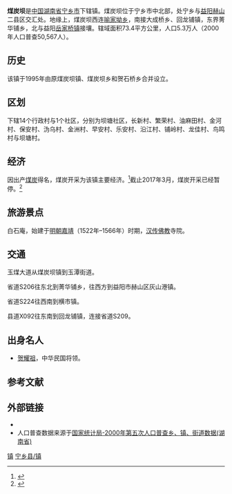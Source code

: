 {{中国乡级行政区
|行政区全称           = 煤炭坝镇
|景观照片文件名       = 
|景观照片描述         = 
|汉语拼音             = Méitànbà Zhèn
|其他语言             = <!-- 用少数民族语言表达的地名，选填，多种语言可使用<br>分行 -->
|其他语言名称         = <!-- 该政区与上一个参数所对应少数民族语言的名称，多种语言可使用<br>分行 -->
|旧称                 = 原煤炭坝镇、煤炭坝乡和贺石桥乡
|地名出处             = 
|位置图文件名         = 
|位置图描述           = 
|自定义图片           = {{Location map
 |China Hunan
 |lat_deg=28|lat_min=14|lat_sec =34
|lon_deg=112|lon_min=23|lon_sec =44
 |caption=煤炭坝镇在湖南省的位置。
 |position=right
 |float=center
}}
{{Infobox mapframe|zoom=10|type=point|frame-width=250}}
<!--以下内容将显示在“概览”栏-->
|上级行政区           = [[宁乡市|宁乡市]]
|行政区类别           = 
|行政区划代码         = 
|行政区划             = 7
|村委会               = 6
|居委会               = 1
|建置时间             = 1995年
|领导职位             = <!-- 填写“乡长”“街道办主任”等。“镇长”为默认值，删除该参数即可得，注意不要赋空值 -->
|领导名称             = <!-- 行政长官姓名 -->
|领导职位2            = <!-- “党委书记”或其他官员的职位名 -->
|领导名称2            = <!-- 行政长官姓名 -->
|政府驻地             = 煤炭坝社区
|毗邻行政区           = [[喻家坳乡|喻家坳乡]]<br>大成桥镇<br>回龙铺镇<br>菁华铺乡<br>[[岳家桥镇|岳家桥镇]]
<!--以下内容将显示在“地理、人口、经济”栏-->
|地理坐标             = {{coord|28|14|34|N|112|23|44|E|display=inline,title}}
|总面积               = 73.4平方公里
|总人口               = 53000
|总人口年份           = <!-- 年份不需填写单位，下同 -->
|户籍人口             = 
|户籍人口年份         = 
|常住人口             = 
|常住人口年份         = 
|人口密度             = <!-- 需手动填写单位 -->
|GDP                  = 
|GDP年份              = 
|邮政编码             = 410609
|电话区号             = 731<!-- 仅填写后三位即可 -->
|官方网站             = http://www.nxcity.gov.cn/mtb/index.html
|网站名称             = 煤炭坝镇人民政府
}}
'''煤炭坝'''是[[中华人民共和国|中国]][[湖南省|湖南省]][[宁乡市|宁乡市]]下辖镇。煤炭坝位于宁乡市中北部，处宁乡与[[益阳市|益阳]][[赫山区|赫山]]二县区交汇处。地缘上，煤炭坝西连[[喻家坳乡|喻家坳乡]]，南接大成桥乡、回龙铺镇，东界菁华铺乡，北与益阳[[岳家桥镇|岳家桥镇]]接壤。辖域面积73.4平方公里，人口5.3万人（2000年人口普查50,567人）。

==历史==
该镇于1995年由原煤炭坝镇、煤炭坝乡和贺石桥乡合并设立。

==区划==
下辖14个行政村与1个社区，分别为坝塘社区，长新村、繁荣村、油麻田村、金河村、保安村、沩乌村、金洲村、早安村、乐安村、沿江村、铺岭村、龙佳村、鸟鸣村与坝塘村。

==经济==
因出产[[煤炭|煤炭]]得名，煤炭开采为该镇主要经济。<ref>{{cite news |author1=刘群 |author2=熊胜兰 |title=宁乡县煤炭坝镇开展非煤矿山整治联合行动 |url=http://news.sina.com.cn/o/2016-05-13/doc-ifxsehvu8851857.shtml |accessdate=2019-09-22 |work=新浪 |date=2016-05-13 |archive-date=2019-09-22 |archive-url=https://web.archive.org/web/20190922015137/http://news.sina.com.cn/o/2016-05-13/doc-ifxsehvu8851857.shtml |dead-url=no }}</ref>截止2017年3月，煤炭开采已经暂停。<ref>{{cite news |author1=唐兵兵 |title=煤炭坝，一个与“煤炭生产”再无关系的小镇 |url=http://www.xxcb.cn/event/weekend/2017-03-12/9067031.html?source=xxcbpc |accessdate=2019-09-22 |work=潇湘晨报 |date=2017-03-12 |location=湖南省长沙市}}</ref>

==旅游景点==
白石庵，始建于[[明朝|明朝]][[嘉靖|嘉靖]]（1522年–1566年）时期，[[汉传佛教|汉传佛教]]寺院。

==交通==
玉煤大道从煤炭坝镇到玉潭街道。

省道S206往东北到菁华铺乡，往西方到益阳市赫山区灰山港镇。

省道S224往西南到横市镇。

县道X092往东南到回龙铺镇，连接省道S209。

==出身名人==
*[[贺耀祖|贺耀祖]]，中华民国将领。

==参考文献==
{{reflist}}

==外部链接==
*{{Official website|1=http://www.nxcity.gov.cn/mtb/index.html}} 
* 人口普查数据来源于[http://www.stats.gov.cn/tjsj/ndsj/renkoupucha/2000jiedao/html/J43.htm 国家统计局-2000年第五次人口普查乡、镇、街道数据(湖南省)] {{Wayback|url=http://www.stats.gov.cn/tjsj/ndsj/renkoupucha/2000jiedao/html/J43.htm |date=20111007074252 }}
{{宁乡县历史文化}}
{{宁乡县行政区划}}


{{DEFAULTSORT:Mei煤炭坝镇}}
[[Category:宁乡县行政区划|镇]]
[[Category:长沙乡镇|宁乡县/镇]]